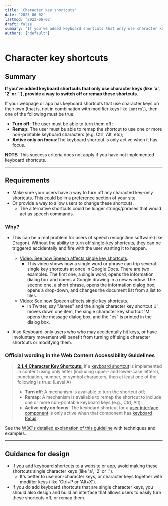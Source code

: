 ```yaml
---
title: 'Character key shortcuts'
date: '2023-06-02'
lastmod: '2023-06-02'
draft: false
summary: "If you've added keyboard shortcuts that only use character keys (like 'a', '2' or '.'), provide a way to switch off or remap these shortcuts."
authors: ['default']
---
```


# Character key shortcuts

## Summary

**If you've added keyboard shortcuts that only use character keys (like 'a', '2' or '.'), provide a way to switch off or remap these shortcuts.**

If your webpage or app has keyboard shortcuts that use character keys on their own (that is, not in combination with modifier keys like `Control`), then one of the following must be true:
* <strong>Turn off:</strong> The user must be able to turn them off;
* <strong>Remap:</strong> The user must be able to remap the shortcut to use one or more non-printable keyboard characters (e.g. Ctrl, Alt, etc);
* <strong>Active only on focus:</strong>The keyboard shortcut is only active when it has focus.

<strong>NOTE:</strong> This success criteria does not apply if you have not implemented keyboard shortcuts.

---

## Requirements

* Make sure your users have a way to turn off any characted key-only shortcuts. This could be in a preference section of your site.
* Or provide a way to allow users to change these shortcuts.
  * The alternative shortcuts could be longer strings/phrases that would act as speech commands.

### Why?

* This can be a real problem for users of speech recognition software (like Dragon). Without the ability to turn off single-key shortcuts, they can be triggered accidentally and fire with the user wanting it to happen.

  * [Video: See how Speech affects single key shortcuts](https://www.youtube.com/watch?v=xzSyIA4OWYE).
    * This video shows how a single word or phrase can trip several single key shortcuts at once in Google Docs. There are two examples. The first one, a single word, opens the information dialog box and opens a Google drawing in a new window. The second one, a short phrase, opens the information dialog box, opens a drop-down, and changes the document list from a list to tiles.
  * [Video: See how Speech affects single key shortcuts](https://www.youtube.com/watch?v=OPjfpDU9S08).
    * In Twitter, say "James" and the single character key shortcut 'J' moves down one item, the single character key shortcut 'M' opens the message dialog box, and the "es" is printed in the dialog box.

* Also Keyboard-only users who who may accidentally hit keys, or have involuntary movement will benefit from turning off single character shortcuts or modifying them.

### Official wording in the Web Content Accessibility Guidelines

> [**2.1.4 Character Key Shortcuts:**](https://www.w3.org/WAI/WCAG21/Understanding/character-key-shortcuts.html) If a [keyboard shortcut](https://www.w3.org/WAI/WCAG21/Understanding/character-key-shortcuts.html#dfn-keyboard-shortcut) is implemented in content using only letter (including upper- and lower-case letters), punctuation, number, or symbol characters, then at least one of the following is true: (Level A)
>
> * **Turn off**: A mechanism is available to turn the shortcut off;
> * **Remap**: A mechanism is available to remap the shortcut to include one or more non-printable keyboard keys (e.g., Ctrl, Alt);
> * **Active only on focus**: The keyboard shortcut for a [user interface component](https://www.w3.org/WAI/WCAG21/Understanding/character-key-shortcuts.html#dfn-user-interface-component) is only active when that component has [keyboard focus](/playbook/definitions#keyboard-focus).

See the [W3C's detailed explanation of this guideline](https://www.w3.org/WAI/WCAG21/Understanding/character-key-shortcuts.html) with techniques and examples.

---

## Guidance for design

* If you add keyboard shortcuts to a website or app, avoid making these shortcuts single character keys (like 'a', '2' or '.').
  * It's better to use non-character keys, or character keys together with modifier keys (like 'Ctrl+P or 'Alt+X').
* If you do add keyboard shortcuts that are single character keys, you should also design and build an interface that allows users to easily turn these shortcuts off, or remap them.

